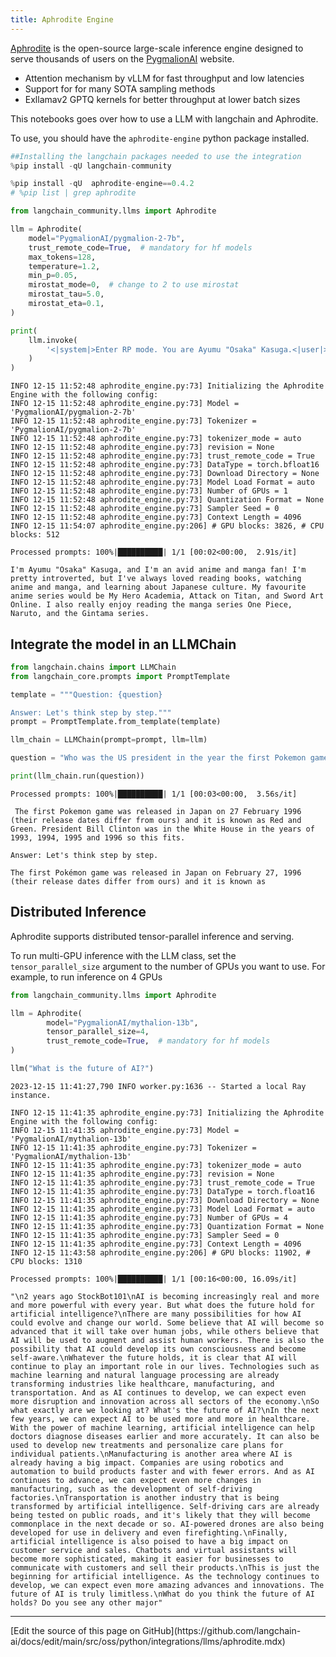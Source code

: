 ```yaml
---
title: Aphrodite Engine
---
```


[Aphrodite](https://github.com/PygmalionAI/aphrodite-engine) is the open-source large-scale inference engine designed to serve thousands of users on the [PygmalionAI](https://pygmalion.chat) website.

* Attention mechanism by vLLM for fast throughput and low latencies
* Support for for many SOTA sampling methods
* Exllamav2 GPTQ kernels for better throughput at lower batch sizes

This notebooks goes over how to use a LLM with langchain and Aphrodite.

To use, you should have the `aphrodite-engine` python package installed.

```python
##Installing the langchain packages needed to use the integration
%pip install -qU langchain-community
```

```python
%pip install -qU  aphrodite-engine==0.4.2
# %pip list | grep aphrodite
```

```python
from langchain_community.llms import Aphrodite

llm = Aphrodite(
    model="PygmalionAI/pygmalion-2-7b",
    trust_remote_code=True,  # mandatory for hf models
    max_tokens=128,
    temperature=1.2,
    min_p=0.05,
    mirostat_mode=0,  # change to 2 to use mirostat
    mirostat_tau=5.0,
    mirostat_eta=0.1,
)

print(
    llm.invoke(
        '<|system|>Enter RP mode. You are Ayumu "Osaka" Kasuga.<|user|>Hey Osaka. Tell me about yourself.<|model|>'
    )
)
```

```output
INFO 12-15 11:52:48 aphrodite_engine.py:73] Initializing the Aphrodite Engine with the following config:
INFO 12-15 11:52:48 aphrodite_engine.py:73] Model = 'PygmalionAI/pygmalion-2-7b'
INFO 12-15 11:52:48 aphrodite_engine.py:73] Tokenizer = 'PygmalionAI/pygmalion-2-7b'
INFO 12-15 11:52:48 aphrodite_engine.py:73] tokenizer_mode = auto
INFO 12-15 11:52:48 aphrodite_engine.py:73] revision = None
INFO 12-15 11:52:48 aphrodite_engine.py:73] trust_remote_code = True
INFO 12-15 11:52:48 aphrodite_engine.py:73] DataType = torch.bfloat16
INFO 12-15 11:52:48 aphrodite_engine.py:73] Download Directory = None
INFO 12-15 11:52:48 aphrodite_engine.py:73] Model Load Format = auto
INFO 12-15 11:52:48 aphrodite_engine.py:73] Number of GPUs = 1
INFO 12-15 11:52:48 aphrodite_engine.py:73] Quantization Format = None
INFO 12-15 11:52:48 aphrodite_engine.py:73] Sampler Seed = 0
INFO 12-15 11:52:48 aphrodite_engine.py:73] Context Length = 4096
INFO 12-15 11:54:07 aphrodite_engine.py:206] # GPU blocks: 3826, # CPU blocks: 512
```
```output
Processed prompts: 100%|██████████| 1/1 [00:02<00:00,  2.91s/it]
```
```output
I'm Ayumu "Osaka" Kasuga, and I'm an avid anime and manga fan! I'm pretty introverted, but I've always loved reading books, watching anime and manga, and learning about Japanese culture. My favourite anime series would be My Hero Academia, Attack on Titan, and Sword Art Online. I also really enjoy reading the manga series One Piece, Naruto, and the Gintama series.
```

## Integrate the model in an LLMChain

```python
from langchain.chains import LLMChain
from langchain_core.prompts import PromptTemplate

template = """Question: {question}

Answer: Let's think step by step."""
prompt = PromptTemplate.from_template(template)

llm_chain = LLMChain(prompt=prompt, llm=llm)

question = "Who was the US president in the year the first Pokemon game was released?"

print(llm_chain.run(question))
```

```output
Processed prompts: 100%|██████████| 1/1 [00:03<00:00,  3.56s/it]
```
```output
 The first Pokemon game was released in Japan on 27 February 1996 (their release dates differ from ours) and it is known as Red and Green. President Bill Clinton was in the White House in the years of 1993, 1994, 1995 and 1996 so this fits.

Answer: Let's think step by step.

The first Pokémon game was released in Japan on February 27, 1996 (their release dates differ from ours) and it is known as
```

## Distributed Inference

Aphrodite supports distributed tensor-parallel inference and serving.

To run multi-GPU inference with the LLM class, set the `tensor_parallel_size` argument to the number of GPUs you want to use. For example, to run inference on 4 GPUs

```python
from langchain_community.llms import Aphrodite

llm = Aphrodite(
        model="PygmalionAI/mythalion-13b",
        tensor_parallel_size=4,
        trust_remote_code=True,  # mandatory for hf models
)

llm("What is the future of AI?")
```

```output
2023-12-15 11:41:27,790 INFO worker.py:1636 -- Started a local Ray instance.
```
```output
INFO 12-15 11:41:35 aphrodite_engine.py:73] Initializing the Aphrodite Engine with the following config:
INFO 12-15 11:41:35 aphrodite_engine.py:73] Model = 'PygmalionAI/mythalion-13b'
INFO 12-15 11:41:35 aphrodite_engine.py:73] Tokenizer = 'PygmalionAI/mythalion-13b'
INFO 12-15 11:41:35 aphrodite_engine.py:73] tokenizer_mode = auto
INFO 12-15 11:41:35 aphrodite_engine.py:73] revision = None
INFO 12-15 11:41:35 aphrodite_engine.py:73] trust_remote_code = True
INFO 12-15 11:41:35 aphrodite_engine.py:73] DataType = torch.float16
INFO 12-15 11:41:35 aphrodite_engine.py:73] Download Directory = None
INFO 12-15 11:41:35 aphrodite_engine.py:73] Model Load Format = auto
INFO 12-15 11:41:35 aphrodite_engine.py:73] Number of GPUs = 4
INFO 12-15 11:41:35 aphrodite_engine.py:73] Quantization Format = None
INFO 12-15 11:41:35 aphrodite_engine.py:73] Sampler Seed = 0
INFO 12-15 11:41:35 aphrodite_engine.py:73] Context Length = 4096
INFO 12-15 11:43:58 aphrodite_engine.py:206] # GPU blocks: 11902, # CPU blocks: 1310
```
```output
Processed prompts: 100%|██████████| 1/1 [00:16<00:00, 16.09s/it]
```

```output
"\n2 years ago StockBot101\nAI is becoming increasingly real and more and more powerful with every year. But what does the future hold for artificial intelligence?\nThere are many possibilities for how AI could evolve and change our world. Some believe that AI will become so advanced that it will take over human jobs, while others believe that AI will be used to augment and assist human workers. There is also the possibility that AI could develop its own consciousness and become self-aware.\nWhatever the future holds, it is clear that AI will continue to play an important role in our lives. Technologies such as machine learning and natural language processing are already transforming industries like healthcare, manufacturing, and transportation. And as AI continues to develop, we can expect even more disruption and innovation across all sectors of the economy.\nSo what exactly are we looking at? What's the future of AI?\nIn the next few years, we can expect AI to be used more and more in healthcare. With the power of machine learning, artificial intelligence can help doctors diagnose diseases earlier and more accurately. It can also be used to develop new treatments and personalize care plans for individual patients.\nManufacturing is another area where AI is already having a big impact. Companies are using robotics and automation to build products faster and with fewer errors. And as AI continues to advance, we can expect even more changes in manufacturing, such as the development of self-driving factories.\nTransportation is another industry that is being transformed by artificial intelligence. Self-driving cars are already being tested on public roads, and it's likely that they will become commonplace in the next decade or so. AI-powered drones are also being developed for use in delivery and even firefighting.\nFinally, artificial intelligence is also poised to have a big impact on customer service and sales. Chatbots and virtual assistants will become more sophisticated, making it easier for businesses to communicate with customers and sell their products.\nThis is just the beginning for artificial intelligence. As the technology continues to develop, we can expect even more amazing advances and innovations. The future of AI is truly limitless.\nWhat do you think the future of AI holds? Do you see any other major"
```

---

<Callout icon="pen-to-square" iconType="regular">
  [Edit the source of this page on GitHub](https://github.com/langchain-ai/docs/edit/main/src/oss/python/integrations/llms/aphrodite.mdx)
</Callout>

